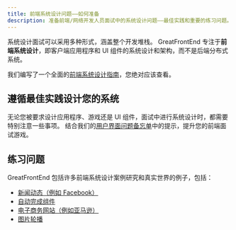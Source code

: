 ```yaml
---
title: 前端系统设计问题——如何准备
description: 准备前端/网络开发人员面试中的系统设计问题——最佳实践和重要的练习问题。
---
```


系统设计面试可以采用多种形式，涵盖整个开发堆栈。 GreatFrontEnd 专注于**前端系统设计**，即客户端应用程序和 UI 组件的系统设计和架构，而不是后端分布式系统。

我们编写了一个全面的[前端系统设计指南](/system-design)，您绝对应该查看。

## 遵循最佳实践设计您的系统

无论您被要求设计应用程序、游戏还是 UI 组件，面试中进行系统设计时，都需要特别注意一些事项。 结合我们的[用户界面问题备忘单](/front-end-interview-guidebook/user-interface-questions-cheatsheet)中的提示，提升您的前端面试游戏。

## 练习问题

GreatFrontEnd 包括许多前端系统设计案例研究和真实世界的例子，包括：

- [新闻动态（例如 Facebook）](/questions/system-design/news-feed-facebook)
- [自动完成组件](/questions/system-design/autocomplete)
- [电子商务网站（例如亚马逊）](/questions/system-design/e-commerce-amazon)
- [图片轮播](/questions/system-design/image-carousel)
